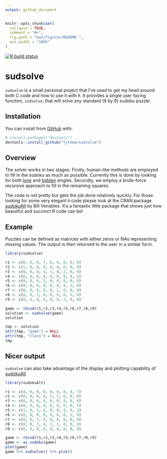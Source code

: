 ```yaml
---
output: github_document
---
```


<!-- README.md is generated from README.Rmd. Please edit that file -->

```r
knitr::opts_chunk$set(
  collapse = TRUE,
  comment = "#>",
  fig.path = "man/figures/README-",
  out.width = "100%"
)
```

<!-- badges: start -->
[![R build status](https://github.com/tjtnew/sudsolve/workflows/R-CMD-check/badge.svg)](https://github.com/tjtnew/sudsolve/actions)
<!-- badges: end -->

# sudsolve
`sudsolve` is a small personal project that I've used to get my head around both
C code and how to use it with `R`.  It provides a single user facing function,
`sudsolve`, that will solve any standard (9 by 9) sudoku puzzle.  

## Installation
You can install from [GitHub](https://github.com/) with:

``` r
# install.packages("devtools")
devtools::install_github("tjtnew/sudsolve")
```
## Overview
The solver works in two stages.  Firstly, human-like methods are employed to 
fill in the sudoku as much as possible.  Currently this is done by looking for 
both [lone](https://www.learn-sudoku.com/lone-singles.html) and 
[hidden](https://www.learn-sudoku.com/hidden-singles.html) singles.  Secondly,
we employ a brute-force recursive approach to fill in the remaining squares.

The code is not pretty but gets the job done relatively quickly.  For
those looking for some very elegant `R` code please look at the CRAN package 
[sudokuAlt](https://cran.r-project.org/web/packages/sudokuAlt/) by Bill
Venables.  It'a a fantastic little package that shows just how beautiful and
succinct R code can be!

## Example
Puzzles can be defined as matrices with either zeros or NAs representing missing
values.  The output is then returned to the user in a similar form.

```r
library(sudsolve)

r1 <- c(0, 0, 0, 7, 0, 0, 0, 0, 0)
r2 <- c(1, 0, 0, 0, 0, 0, 0, 0, 0)
r3 <- c(0, 0, 0, 4, 3, 0, 2, 0, 0)
r4 <- c(0, 0, 0, 0, 0, 0, 0, 0, 6)
r5 <- c(0, 0, 0, 5, 0, 9, 0, 0, 0)
r6 <- c(0, 0, 0, 0, 0, 0, 4, 1, 8)
r7 <- c(0, 0, 0, 0, 8, 1, 0, 0, 0)
r8 <- c(0, 0, 2, 0, 0, 0, 0, 5, 0)
r9 <- c(0, 4, 0, 0, 0, 0, 3, 0, 0)

game <- rbind(r1,r2,r3,r4,r5,r6,r7,r8,r9)
solution <- sudsolve(game)
solution
```

```r
tmp <- solution
attr(tmp, "game") = NULL
attr(tmp, "class") = NULL
tmp

```

## Nicer output
`sudsolve` can also take advantage of the display and plotting capability 
of [sudokuAlt](https://cran.r-project.org/web/packages/sudokuAlt/)

```r
library(sudokuAlt)

r1 <- c(4, 0, 0, 0, 0, 0, 0, 0, 7)
r2 <- c(0, 0, 0, 8, 5, 7, 6, 0, 0)
r3 <- c(0, 0, 0, 0, 6, 0, 9, 0, 0)
r4 <- c(0, 9, 0, 0, 0, 0, 0, 0, 5)
r5 <- c(1, 0, 5, 6, 0, 8, 4, 0, 3)
r6 <- c(8, 0, 0, 0, 0, 0, 0, 1, 0)
r7 <- c(0, 0, 7, 0, 8, 0, 0, 0, 0)
r8 <- c(0, 0, 3, 4, 7, 1, 0, 0, 0)
r9 <- c(6, 0, 0, 0, 0, 0, 0, 0, 9)

game <- rbind(r1,r2,r3,r4,r5,r6,r7,r8,r9)
game <- as.sudoku(game)
plot(game)
game %>% sudsolve() %>% plot()
```

